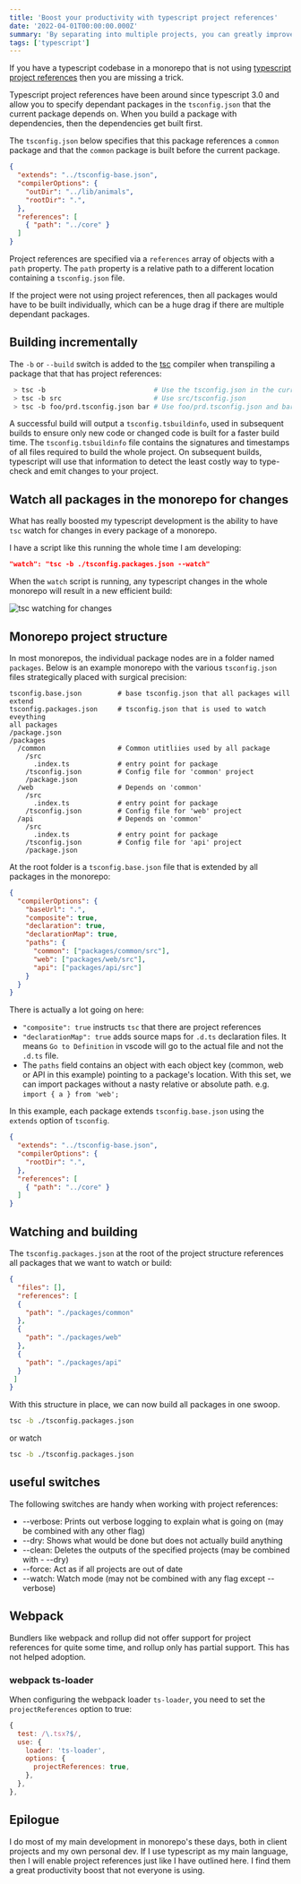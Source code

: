 ```yaml
---
title: 'Boost your productivity with typescript project references'
date: '2022-04-01T00:00:00.000Z'
summary: 'By separating into multiple projects, you can greatly improve the speed of typechecking and compiling, reduce memory usage when using an editor, and improve enforcement of the logical groupings of your program.'
tags: ['typescript']
---
```

If you have a typescript codebase in a monorepo that is not using [typescript project references](https://www.typescriptlang.org/docs/handbook/project-references.html) then you are missing a trick.

Typescript project references have been around since typescript 3.0 and allow you to specify dependant packages in the `tsconfig.json` that the current package depends on. When you build a package with dependencies, then the dependencies get built first.

The `tsconfig.json` below specifies that this package references a `common` package and that the `common` package is built before the current package.

```json
{
  "extends": "../tsconfig-base.json",
  "compilerOptions": {
    "outDir": "../lib/animals",
    "rootDir": ".",
  },
  "references": [
    { "path": "../core" }
  ]
}
```
Project references are specified via a `references` array of objects with a `path` property. The `path` property is a relative path to a different location containing a `tsconfig.json` file.

If the project were not using project references, then all packages would have to be built individually, which can be a huge drag if there are multiple dependant packages. 

## Building incrementally
The `-b` or `--build` switch is added to the [tsc](https://www.typescriptlang.org/docs/handbook/compiler-options.html) compiler when transpiling a package that that has project references:

```bash
 > tsc -b                           # Use the tsconfig.json in the current directory
 > tsc -b src                       # Use src/tsconfig.json
 > tsc -b foo/prd.tsconfig.json bar # Use foo/prd.tsconfig.json and bar/tsconfig.json
```
A successful build will output a `tsconfig.tsbuildinfo`, used in subsequent builds to ensure only new code or changed code is built for a faster build time.  The `tsconfig.tsbuildinfo` file contains the signatures and timestamps of all files required to build the whole project.  On subsequent builds, typescript will use that information to detect the least costly way to type-check and emit changes to your project.

## Watch all packages in the monorepo for changes
What has really boosted my typescript development is the ability to have `tsc` watch for changes in every package of a monorepo.

I have a script like this running the whole time I am developing:

```json
"watch": "tsc -b ./tsconfig.packages.json --watch"
```
When the `watch` script is running, any typescript changes in the whole monorepo will result in a new efficient build:

![tsc watching for changes](./watch.png)

## Monorepo project structure
In most monorepos, the individual package nodes are in a folder named `packages`.  Below is an example monorepo with the various `tsconfig.json` files strategically placed with surgical precision:
```
tsconfig.base.json         # base tsconfig.json that all packages will extend
tsconfig.packages.json     # tsconfig.json that is used to watch eveything
all packages
/package.json
/packages
  /common                  # Common utitliies used by all package
    /src
      .index.ts            # entry point for package
    /tsconfig.json         # Config file for 'common' project
    /package.json
  /web                     # Depends on 'common'
    /src
      .index.ts            # entry point for package
    /tsconfig.json         # Config file for 'web' project
  /api                     # Depends on 'common'
    /src
      .index.ts            # entry point for package
    /tsconfig.json         # Config file for 'api' project
    /package.json
```
At the root folder is a `tsconfig.base.json` file that is extended by all packages in the monorepo:

```json
{
  "compilerOptions": {
    "baseUrl": ".",
    "composite": true,
    "declaration": true,
    "declarationMap": true,
    "paths": {
      "common": ["packages/common/src"],
      "web": ["packages/web/src"],
      "api": ["packages/api/src"]
    }
  }
}
```
There is actually a lot going on here:
- `"composite": true` instructs `tsc` that there are project references
- `"declarationMap": true` adds source maps for `.d.ts` declaration files.  It means `Go to Definition` in vscode will go to the actual file and not the `.d.ts` file.
- The `paths` field contains an object with each object key (common, web or API in this example) pointing to a package's location.  With this set, we can import packages without a nasty relative or absolute path.
  e.g.  `import { a } from 'web';`

In this example, each package extends `tsconfig.base.json` using the `extends` option of `tsconfig`.

```json
{
  "extends": "../tsconfig-base.json",
  "compilerOptions": {
    "rootDir": ".",
  },
  "references": [
    { "path": "../core" }
  ]
}
```
## Watching and building
The `tsconfig.packages.json` at the root of the project structure references all packages that we want to watch or build:

```json
{
  "files": [],
  "references": [
  {
    "path": "./packages/common"
  },
  {
    "path": "./packages/web"
  },
  {
    "path": "./packages/api"
  }
 ]
}
```
With this structure in place, we can now build all packages in one swoop.

```bash
tsc -b ./tsconfig.packages.json
```
or watch 

```bash
tsc -b ./tsconfig.packages.json
```
## useful switches
The following switches are handy when working with project references:
- --verbose: Prints out verbose logging to explain what is going on (may be combined with any other flag)
- --dry: Shows what would be done but does not actually build anything
- --clean: Deletes the outputs of the specified projects (may be combined with - --dry)
- --force: Act as if all projects are out of date
- --watch: Watch mode (may not be combined with any flag except --verbose)

## Webpack

Bundlers like webpack and rollup did not offer support for project references for quite some time, and rollup only has partial support.  This has not helped adoption.

### webpack ts-loader

When configuring the webpack loader `ts-loader`, you need to set the `projectReferences` option to true:

```js
{
  test: /\.tsx?$/,
  use: {
    loader: 'ts-loader',
    options: {
      projectReferences: true,
    },
  },
},
```
## Epilogue
I do most of my main development in monorepo's these days, both in client projects and my own personal dev.  If I use typescript as my main language, then I will enable project references just like I have outlined here.  I find them a great productivity boost that not everyone is using.